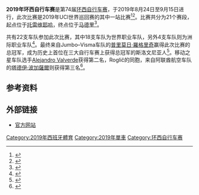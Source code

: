 {{NoteTA|G1=Sports}}
{{Infobox cycling race report
| name               = 2019年环西自行车赛
| series             = 2019年UCI世界巡回赛
| race_no            = 32
| season_no          = 38
| image              = (Podio) Almeida entrega el primer premio de La Vuelta Ciclista a España 2019 03.jpg
| image_caption      = 
| image_alt          =
| image_size         = 400
| date               = 8月24日至9月15日
| stages             = 21
| distance           = 3290.7
| unit               = km
| time               = 83小时7分14秒
| speed              = 
| first              = [[普里莫日·羅格里奇|普里莫日·羅格里奇]]
| first_nat          = SLO
| first_team         = [[Jumbo–Visma车队|Jumbo–Visma车队]]
| first_color        = red
| second             = [[Alejandro_Valverde|Alejandro Valverde]]
| second_nat         = ESP
| second_team        = [[移动之星车队|移动之星车队]]
| third              = [[塔德伊·波加薩爾|塔德伊·波加薩爾]]
| third_nat          = SLO
| third_team         = [[阿联酋航空车队|阿联酋航空车队]]
| points             = [[普里莫日·羅格里奇|普里莫日·羅格里奇]]
| points_nat         = SLO
| points_team        = [[Jumbo–Visma车队|Jumbo–Visma车队]]
| points_color       = green
| mountains          = [[Geoffrey_Bouchard|Geoffrey Bouchard]]
| mountains_nat      = FRA
| mountains_team     = [[AG2R_La_Mondiale|AG2R La Mondiale]]
| mountains_color    = blue polkadot
| youth              = [[塔德伊·波加薩爾|塔德伊·波加薩爾]]
| youth_nat          = SLO
| youth_team         = [[阿联酋航空车队|阿联酋航空车队]]
| youth_color        = white
| combativity        = [[Miguel_Ángel_López_(cyclist)|Miguel Ángel López]]
| combativity_nat    = COL
| combativity_team   = [[阿斯塔纳车队|阿斯塔纳车队]]
| combativity_color  = yellow_number
| team               = [[移动之星车队|移动之星车队]]
| team_color         = red_number
| previous           = [[2018年环西自行车赛|2018]]
| next               = [[2020年环西自行车赛|2020]]
}}
'''2019年环西自行车赛'''是第74届[[环西自行车赛|环西自行车赛]]，于2019年8月24日至9月15日进行，此次比赛是2019年UCI世界巡回赛的其中一站比赛<ref>{{cite news|url=http://www.cyclingnews.com/news/uci-reveal-worldtour-calendar-for-2019/|title=UCI reveal WorldTour calendar for 2019|work=Cycling News|date=2018-06-15|accessdate=2018-08-27|archiveurl=https://archive.today/20200929135630/https://www.cyclingnews.com/news/uci-reveal-worldtour-calendar-for-2019/|archivedate=2020-09-29}}{{cbignore}}</ref><ref>{{cite web|url=https://movistarteam.com/en/2019-08-19/2019-vuelta-espana-lineup|title=Movistar Team announces Vuelta a España lineup|work=Movistar Team|date=2019-08-19|accessdate=2020-09-29|archiveurl=https://web.archive.org/web/20191116125657/https://movistarteam.com/en/2019-08-19/2019-vuelta-espana-lineup|archivedate=2019-11-16|dead-url=no}}</ref>。比赛共分为21个赛段，起点位于[[托雷维耶哈|托雷维耶哈]]，终点位于[[马德里|马德里]]<ref>{{cite news|url=http://www.ciclo21.com/vuelta-espana-2019/|title=Vuelta España 2019: Las Salinas de Torrevieja darán la salida|work=Ciclo21|first=Nicolás|last=Van Looy|date=2018-08-25|accessdate=2018-08-27|archiveurl=https://web.archive.org/web/20180829102435/http://www.ciclo21.com/vuelta-espana-2019/|archivedate=2018-08-29|dead-url=no}}</ref>。

共有22支车队参加此次比赛，其中18支车队为世界职业车队，另外4支车队则为洲际职业车队<ref>{{cite web|url=https://www.cyclingnews.com/news/vuelta-a-espana-announces-four-wildcard-teams/|title=Vuelta a Espana announces four wildcard teams|work=Cycling News|date=2019-05-07|accessdate=2020-09-29|archiveurl=https://archive.today/20200929140611/https://www.cyclingnews.com/news/vuelta-a-espana-announces-four-wildcard-teams/|archivedate=2020-09-29}}{{cbignore}}</ref>。最终来自Jumbo–Visma车队的[[普里莫日·羅格里奇|普里莫日·羅格里奇]]赢得此次比赛的总冠军，成为历史上首位在三大自行车赛上获得总冠军的斯洛文尼亚人<ref>{{cite web|url=https://www.uci.org/road/news/2019/la-vuelta-a-espana-primo%C5%BE-rogli%C4%8D-becomes-the-first-ever-slovenian-grand-tour-winner|title=La Vuelta a España: Primož Roglič becomes the first ever Slovenian Grand Tour winner!|work=UCI|date=2019-09-16|accessdate=2020-09-29|archiveurl=https://web.archive.org/web/20191102185648/https://www.uci.org/road/news/2019/la-vuelta-a-espana-primo%C5%BE-rogli%C4%8D-becomes-the-first-ever-slovenian-grand-tour-winner|archivedate=2019-11-02|dead-url=no}}</ref>。移动之星车队选手[[Alejandro_Valverde|Alejandro Valverde]]获得第二名，Roglič的同胞，来自阿联酋航空车队的[[塔德伊·波加薩爾|塔德伊·波加薩爾]]则获得第三名<ref>{{cite web|url=https://www.eurosport.com/cycling/vuelta-a-espana/2019/la-vuelta-a-espana-2019-news-primoz-roglic-triumphs-for-first-grand-tour-crown-in-madrid_sto7461694/story.shtml|title=Primoz Roglic celebrates first Grand Tour triumph in Madrid|publisher=Eurosport|date=2019-09-16|accessdate=2020-09-29|archiveurl=https://web.archive.org/web/20190916062406/https://www.eurosport.com/cycling/vuelta-a-espana/2019/la-vuelta-a-espana-2019-news-primoz-roglic-triumphs-for-first-grand-tour-crown-in-madrid_sto7461694/story.shtml|archivedate=2019-09-16|dead-url=no}}</ref>。

==参考资料==
{{reflist}}

==外部链接==
{{commons category|Vuelta a España 2019}}
* [http://www.lavuelta.com/ 官方网站]{{Wayback|url=http://www.lavuelta.com/ |date=20120119040428 }}

{{环西自行车赛}}

[[Category:2019年西班牙體育|Category:2019年西班牙體育]]
[[Category:2019年單車|Category:2019年單車]]
[[Category:环西自行车赛|Category:环西自行车赛]]